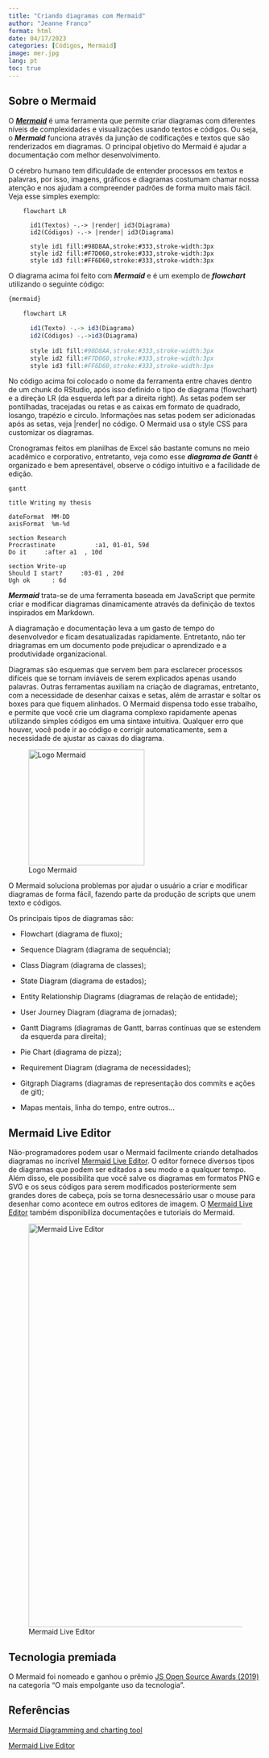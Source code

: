 ---
title: "Criando diagramas com Mermaid"
author: "Jeanne Franco"
format: html
date: 04/17/2023
categories: [Códigos, Mermaid]
image: mer.jpg
lang: pt
toc: true
---

## Sobre o Mermaid

O [***Mermaid***](https://mermaid.js.org/) é uma ferramenta que permite criar diagramas com diferentes níveis de complexidades e visualizações usando textos e códigos. Ou seja, o ***Mermaid*** funciona através da junção de codificações e textos que são renderizados em diagramas. O principal objetivo do Mermaid é ajudar a documentação com melhor desenvolvimento.

O cérebro humano tem dificuldade de entender processos em textos e palavras, por isso, imagens, gráficos e diagramas costumam chamar nossa atenção e nos ajudam a compreender padrões de forma muito mais fácil. Veja esse simples exemplo:

```{mermaid}

    flowchart LR

      id1(Textos) -.-> |render| id3(Diagrama)
      id2(Códigos) -.-> |render| id3(Diagrama)
      
      style id1 fill:#98D8AA,stroke:#333,stroke-width:3px
      style id2 fill:#F7D060,stroke:#333,stroke-width:3px
      style id3 fill:#FF6D60,stroke:#333,stroke-width:3px
```

O diagrama acima foi feito com ***Mermaid*** e é um exemplo de ***flowchart*** utilizando o seguinte código:

::: callout-note
``` r
{mermaid}
    
    flowchart LR

      id1(Texto) -.-> id3(Diagrama)
      id2(Códigos) -.->id3(Diagrama)
      
      style id1 fill:#98D8AA,stroke:#333,stroke-width:3px
      style id2 fill:#F7D060,stroke:#333,stroke-width:3px
      style id3 fill:#FF6D60,stroke:#333,stroke-width:3px
```
:::

No código acima foi colocado o nome da ferramenta entre chaves dentro de um chunk do RStudio, após isso definido o tipo de diagrama (flowchart) e a direção LR (da esquerda left par a direita right). As setas podem ser pontilhadas, tracejadas ou retas e as caixas em formato de quadrado, losango, trapézio e circulo. Informações nas setas podem ser adicionadas após as setas, veja \|render\| no código. O Mermaid usa o style CSS para customizar os diagramas.

Cronogramas feitos em planilhas de Excel são bastante comuns no meio acadêmico e corporativo, entretanto, veja como esse ***diagrama de Gantt*** é organizado e bem apresentável, observe o código intuitivo e a facilidade de edição.

```{mermaid}

gantt

title Writing my thesis

dateFormat  MM-DD
axisFormat  %m-%d

section Research
Procrastinate           :a1, 01-01, 59d
Do it     :after a1  , 10d

section Write-up
Should I start?     :03-01 , 20d
Ugh ok      : 6d

```

***Mermaid*** trata-se de uma ferramenta baseada em JavaScript que permite criar e modificar diagramas dinamicamente através da definição de textos inspirados em Markdown.

A diagramação e documentação leva a um gasto de tempo do desenvolvedor e ficam desatualizadas rapidamente. Entretanto, não ter driagramas em um documento pode prejudicar o aprendizado e a produtividade organizacional.

Diagramas são esquemas que servem bem para esclarecer processos difíceis que se tornam inviáveis de serem explicados apenas usando palavras. Outras ferramentas auxiliam na criação de diagramas, entretanto, com a necessidade de desenhar caixas e setas, além de arrastar e soltar os boxes para que fiquem alinhados. O Mermaid dispensa todo esse trabalho, e permite que você crie um diagrama complexo rapidamente apenas utilizando simples códigos em uma sintaxe intuitiva. Qualquer erro que houver, você pode ir ao código e corrigir automaticamente, sem a necessidade de ajustar as caixas do diagrama.

![Logo Mermaid](https://www.mermaidchart.com/img/icon-logo.svg){fig-align="center" width="230"}

O Mermaid soluciona problemas por ajudar o usuário a criar e modificar diagramas de forma fácil, fazendo parte da produção de scripts que unem texto e códigos.

Os principais tipos de diagramas são:

-   Flowchart (diagrama de fluxo);

-   Sequence Diagram (diagrama de sequência);

-   Class Diagram (diagrama de classes);

-   State Diagram (diagrama de estados);

-   Entity Relationship Diagrams (diagramas de relação de entidade);

-   User Journey Diagram (diagrama de jornadas);

-   Gantt Diagrams (diagramas de Gantt, barras contínuas que se estendem da esquerda para direita);

-   Pie Chart (diagrama de pizza);

-   Requirement Diagram (diagrama de necessidades);

-   Gitgraph Diagrams (diagramas de representação dos commits e ações de git);

-   Mapas mentais, linha do tempo, entre outros...

## Mermaid Live Editor

Não-programadores podem usar o Mermaid facilmente criando detalhados diagramas no incrível [Mermaid Live Editor](https://mermaid.live/edit#pako:eNpVjstqw0AMRX9FaNVC_ANeFBq7zSbQQrPzZCFsOTMk80CWCcH2v3ccb1qtxD3nCk3Yxo6xxP4W760lUTjVJkCe96ay4gb1NJyhKN7mAyv4GPgxw_7lEGGwMSUXLq-bv18lqKbjqjGodeG6bKh69r8Cz1A3R0oa0_kvOd3jDB-N-7b5_H9ihXPrs-mp7KloSaAieSq4Q8_iyXX5_WlNDKplzwbLvHYkV4MmLNmjUePPI7RYqoy8wzF1pFw7ugj5LVx-AfLqVWg). O editor fornece diversos tipos de diagramas que podem ser editados a seu modo e a qualquer tempo. Além disso, ele possibilita que você salve os diagramas em formatos PNG e SVG e os seus códigos para serem modificados posteriormente sem grandes dores de cabeça, pois se torna desnecessário usar o mouse para desenhar como acontece em outros editores de imagem. O [Mermaid Live Editor](https://mermaid.live/edit#pako:eNpVjstqw0AMRX9FaNVC_ANeFBq7zSbQQrPzZCFsOTMk80CWCcH2v3ccb1qtxD3nCk3Yxo6xxP4W760lUTjVJkCe96ay4gb1NJyhKN7mAyv4GPgxw_7lEGGwMSUXLq-bv18lqKbjqjGodeG6bKh69r8Cz1A3R0oa0_kvOd3jDB-N-7b5_H9ihXPrs-mp7KloSaAieSq4Q8_iyXX5_WlNDKplzwbLvHYkV4MmLNmjUePPI7RYqoy8wzF1pFw7ugj5LVx-AfLqVWg) também disponibiliza documentações e tutoriais do Mermaid.

![Mermaid Live Editor](mermaid.png){fig-align="center" width="800"}

## Tecnologia premiada

O Mermaid foi nomeado e ganhou o prêmio [JS Open Source Awards (2019)](https://osawards.com/javascript/#nominees) na categoria "O mais empolgante uso da tecnologia".

## Referências

[Mermaid Diagramming and charting tool](https://mermaid.js.org/)

[Mermaid Live Editor](https://mermaid.live/edit#pako:eNptkL0KAjEMgF8lZvXuBW5QBAcVnNykS2ijV2wbrS0i4rubu9PNTPn5vkDyQiuOscM73yony2tP50zRJNBYBW-5XSzmO-lTBxsOQWDIG-jlAZQZnlKXf-EJs5QGBHqmDJG_6DBrFW1HRxf7yW5gOxojrdrsP76FE3OAc2YqM2wwco7knV7xGgSDpefIBjtNHeWLQZPeylEtcngmi13JlRusV0fld_GveaV0FNHyROGuNTtfJO-nL43Pen8Afy9jnw)
